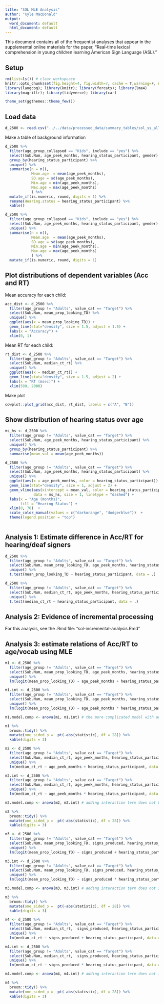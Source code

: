 ```yaml
---
title: "SOL MLE Analysis"
author: "Kyle MacDonald"
output:
  word_document: default
  html_document: default
---
```


This document contains all of the frequentist analyses that appear in the supplemental online materials for the paper, "Real-time lexical comprehension in young children learning American Sign Language (ASL)."

## Setup 

```r
rm(list=ls()) # clear workspcace
knitr::opts_chunk$set(fig.height=4, fig.width=7, cache = T,warning=F, message=F)
library(langcog); library(knitr); library(forcats); library(lme4)
library(magrittr); library(tidyverse); library(car)

theme_set(ggthemes::theme_few())
```

## Load data

```r
d_2500 <- read.csv("../../data/processed_data/summary_tables/sol_ss_all_600_2500.csv")
```

Make a table of background information

```r
d_2500 %>% 
  filter(age_group_collapsed == "Kids", include == "yes") %>% 
  select(Sub.Num, age_peek_months, hearing_status_participant, gender) %>% 
  group_by(hearing_status_participant) %>% 
  unique() %>% 
  summarise(n = n(),
            Mean.age  = mean(age_peek_months),
            SD.age = sd(age_peek_months),
            Min.age = min(age_peek_months),
            Max.age = max(age_peek_months)
            ) %>% 
  mutate_if(is.numeric, round, digits = 1) %>% 
  rename(Hearing.status = hearing_status_participant) %>% 
  kable()
```

```r
d_2500 %>% 
  filter(age_group_collapsed == "Kids", include == "yes") %>% 
  select(Sub.Num, age_peek_months, hearing_status_participant, gender) %>% 
  unique() %>% 
  summarise(n = n(),
            Mean.age  = mean(age_peek_months),
            SD.age = sd(age_peek_months),
            Min.age = min(age_peek_months),
            Max.age = max(age_peek_months)
            ) %>% 
  mutate_if(is.numeric, round, digits = 1) 
```


## Plot distributions of dependent variables (Acc and RT)

Mean accuracy for each child:

```r
acc_dist <- d_2500 %>% 
  filter(age_group != "Adults", value_cat == "Target") %>% 
  select(Sub.Num, mean_prop_looking_TD) %>% 
  unique() %>% 
  ggplot(aes(x = mean_prop_looking_TD)) +
  geom_line(stat="density", size = 1.5, adjust = 1.5) +
  labs(x = "Accuracy") +
  xlim(0, 1)
```

Mean RT for each child: 

```r
rt_dist <- d_2500 %>%
  filter(age_group != "Adults", value_cat == "Target") %>% 
  select(Sub.Num, median_ct_rt) %>% 
  unique() %>% 
  ggplot(aes(x = median_ct_rt)) +
  geom_line(stat="density", size = 1.5, adjust = 2) +
  labs(x = "RT (msec)") +
  xlim(500, 2000)
```

Make plot

```r
cowplot::plot_grid(acc_dist, rt_dist, labels = c("A", "B"))
```

## Show distribution of hearing status over age

```r
ms_hs <- d_2500 %>% 
  filter(age_group != "Adults", value_cat == "Target") %>% 
  select(Sub.Num, age_peek_months, hearing_status_participant) %>% 
  unique() %>% 
  group_by(hearing_status_participant) %>% 
  summarise(mean_val = mean(age_peek_months))

d_2500 %>% 
  filter(age_group != "Adults", value_cat == "Target") %>% 
  select(Sub.Num, age_peek_months, hearing_status_participant) %>% 
  unique() %>% 
  ggplot(aes(x = age_peek_months, color = hearing_status_participant)) +
  geom_line(stat="density", size = 1, adjust = 2) +
  geom_vline(aes(xintercept = mean_val, color = hearing_status_participant), 
             data = ms_hs, size = 1, linetype = "dashed") +
  labs(x = "Age (months)",
       fill = "Hearing Status") +
  xlim(0, 70)  +
  scale_color_manual(values = c("darkorange", "dodgerblue"))  +
  theme(legend.position = "top")
  
```

## Analysis 1: Estimate difference in Acc/RT for hearing/deaf signers

```r
d_2500 %>% 
  filter(age_group != "Adults", value_cat == "Target") %>% 
  select(Sub.Num, mean_prop_looking_TD, age_peek_months, hearing_status_participant) %>%
  unique() %>% 
  t.test(mean_prop_looking_TD ~ hearing_status_participant, data = .)
```

```r
d_2500 %>% 
  filter(age_group != "Adults", value_cat == "Target") %>% 
  select(Sub.Num, median_ct_rt, age_peek_months, hearing_status_participant) %>%
  unique() %>% 
  t.test(median_ct_rt ~ hearing_status_participant, data = .)
```

## Analysis 2: Evidence of incremental processing

For this analysis, see the .Rmd file: "sol-incremental-analysis.Rmd"

## Analysis 3: estimate relations of Acc/RT to age/vocab using MLE 

```r
m1 <- d_2500 %>% 
  filter(age_group != "Adults", value_cat == "Target") %>% 
  select(Sub.Num, mean_prop_looking_TD, age_peek_months, hearing_status_participant) %>%
  unique() %>% 
  lm(logit(mean_prop_looking_TD) ~ age_peek_months + hearing_status_participant, data = .)

m1.int <- d_2500 %>% 
  filter(age_group != "Adults", value_cat == "Target") %>% 
  select(Sub.Num, mean_prop_looking_TD, age_peek_months, hearing_status_participant) %>%
  unique() %>% 
  lm(logit(mean_prop_looking_TD) ~ age_peek_months * hearing_status_participant, data = .)

m1.model.comp <- anova(m1, m1.int) # the more complicated model with an interaction term for hearing status does not improve fit

m1 %>% 
  broom::tidy() %>% 
  mutate(one_sided_p =  pt(-abs(statistic), df = 28)) %>% 
  kable(digits = 3)
```

```r
m2 <- d_2500 %>% 
  filter(age_group != "Adults", value_cat == "Target") %>% 
  select(Sub.Num, median_ct_rt, age_peek_months, hearing_status_participant) %>% 
  unique() %>% 
  lm(median_ct_rt ~ age_peek_months + hearing_status_participant, data = .)

m2.int <- d_2500 %>% 
  filter(age_group != "Adults", value_cat == "Target") %>% 
  select(Sub.Num, median_ct_rt, age_peek_months, hearing_status_participant) %>% 
  unique() %>% 
  lm(median_ct_rt ~ age_peek_months * hearing_status_participant, data = .)

m2.model.comp <- anova(m2, m2.int) # adding interaction term does not help model fit and is not sig, so we can drop

m2 %>% 
  broom::tidy() %>% 
  mutate(one_sided_p =  pt(-abs(statistic), df = 28)) %>% 
  kable(digits = 3)
```

```r
m3 <- d_2500 %>% 
  filter(age_group != "Adults", value_cat == "Target") %>% 
  select(Sub.Num, mean_prop_looking_TD, signs_produced, hearing_status_participant) %>% 
  unique() %>% 
  lm(logit(mean_prop_looking_TD) ~ signs_produced + hearing_status_participant, data = .)

m3.int <- d_2500 %>% 
  filter(age_group != "Adults", value_cat == "Target") %>% 
  select(Sub.Num, mean_prop_looking_TD, signs_produced, hearing_status_participant) %>% 
  unique() %>% 
  lm(logit(mean_prop_looking_TD) ~ signs_produced * hearing_status_participant, data = .)

m3.model.comp <- anova(m3, m3.int) # adding interaction term does not improve model fit and is not sig

m3 %>% 
  broom::tidy() %>% 
  mutate(one_sided_p =  pt(-abs(statistic), df = 28)) %>% 
  kable(digits = 3)
```

```r
m4 <- d_2500 %>% 
  filter(age_group != "Adults", value_cat == "Target") %>% 
  select(Sub.Num, median_ct_rt,  signs_produced, hearing_status_participant) %>% 
  unique() %>% 
  lm(median_ct_rt ~ signs_produced + hearing_status_participant, data = .)

m4.int <- d_2500 %>% 
  filter(age_group != "Adults", value_cat == "Target") %>% 
  select(Sub.Num, median_ct_rt,  signs_produced, hearing_status_participant) %>% 
  unique() %>% 
  lm(median_ct_rt ~ signs_produced * hearing_status_participant, data = .)

m4.model.comp <- anova(m4, m4.int) # adding interaction term does not improve model fit and is not sig

m4 %>% 
  broom::tidy() %>% 
  mutate(one_sided_p =  pt(-abs(statistic), df = 28)) %>% 
  kable(digits = 3)
```